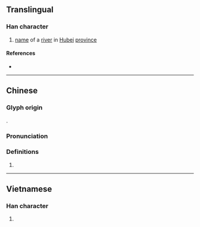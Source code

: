 {{character info/new}}
==Translingual==

===Han character===
{{Han char|rn=85|rad=水|as=07|sn=10|four=34127|canj=EKKB,XEKKB|ids=⿰氵希}}

# [[name]] of a [[river]] in [[Hubei]] [[province]]

====References====
* {{Han ref|kx=0624.020|dkj=17466|hdz=31629.010|uh=6D60|ud=28000|bh=D257|bd=53847}}

----

==Chinese==
{{zh-forms}}

===Glyph origin===
{{Han etym}}
{{Han compound|氵|希|c1=s|c2=p|t1=river|ls=psc}}.

===Pronunciation===
{{zh-pron
|m=xī
|c=hei1
|mc=
|oc=y
|ma=
|cat=pn
}}

===Definitions===
{{zh-hanzi}}

# {{rfdef|lang=zh}}

----

==Vietnamese==

===Han character===
{{vi-readings|rs=水07|hanviet=hơ}}

# {{defn|lang=vi|sort=水07}}